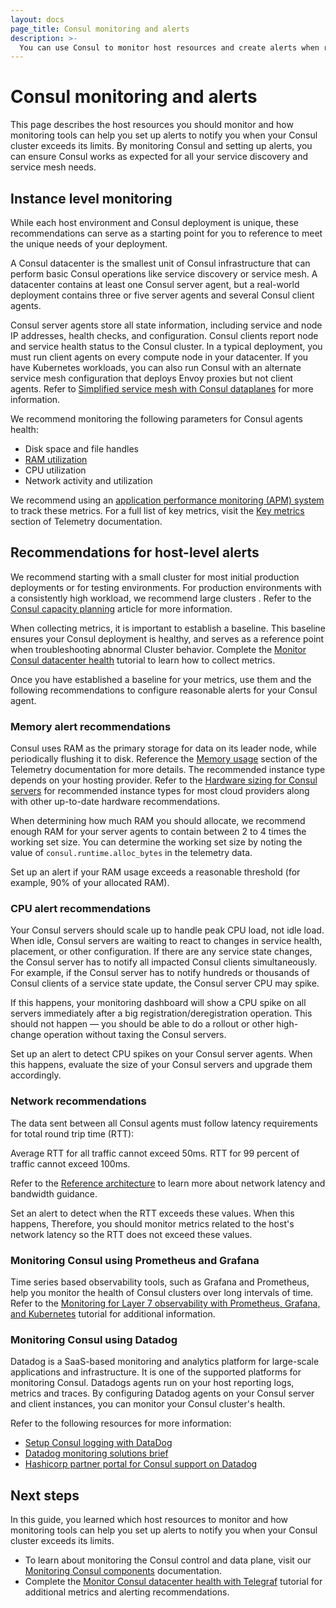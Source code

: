 ```yaml
---
layout: docs
page_title: Consul monitoring and alerts
description: >-
  You can use Consul to monitor host resources and create alerts when resource consumption reaches a defined level. Learn about best practices for Consul monitoring and alerts.
---
```


# Consul monitoring and alerts

This page describes the host resources you should monitor and how monitoring tools can help you set up alerts to notify you when your Consul cluster exceeds its limits. By monitoring Consul and setting up alerts, you can ensure Consul works as expected for all your service discovery and service mesh needs.

## Instance level monitoring

While each host environment and Consul deployment is unique, these recommendations can serve as a starting point for you to reference to meet the unique needs of your deployment.

A Consul datacenter is the smallest unit of Consul infrastructure that can perform basic Consul operations like service discovery or service mesh. A datacenter contains at least one Consul server agent, but a real-world deployment contains three or five server agents and several Consul client agents. 

Consul server agents store all state information, including service and node IP addresses, health checks, and configuration. Consul clients report node and service health status to the Consul cluster. In a typical deployment, you must run client agents on every compute node in your datacenter. If you have Kubernetes workloads, you can also run Consul with an alternate service mesh configuration that deploys Envoy proxies but not client agents. Refer to [Simplified service mesh with Consul dataplanes](/consul/docs/architecture/control-plane/dataplane) for more information.

We recommend monitoring the following parameters for Consul agents health:

- Disk space and file handles
- [RAM utilization](/consul/docs/reference/agent/telemetry#memory-usage)
- CPU utilization 
- Network activity and utilization 

We recommend using an [application performance monitoring (APM) system](#monitoring-tools) to track these metrics. For a full list of key metrics, visit the [Key metrics](/consul/docs/reference/agent/telemetry#key-metrics) section of Telemetry documentation.

## Recommendations for host-level alerts

We recommend starting with a small cluster for most initial production deployments or for testing environments. For production environments with a consistently high workload, we recommend large clusters . Refer to the [Consul capacity planning](/well-architected-framework/reliability/reliability-consul-capacity-planning#minimum-hardware-requirements) article for more information.

When collecting metrics, it is important to establish a baseline. This baseline ensures your Consul deployment is healthy, and serves as a reference point when troubleshooting abnormal Cluster behavior. Complete the [Monitor Consul datacenter health](/consul/tutorials/day-2-operations/monitor-datacenter-health#how-to-collect-metrics) tutorial to learn how to collect metrics.

Once you have established a baseline for your metrics, use them and the following recommendations to configure reasonable alerts for your Consul agent. 

### Memory alert recommendations

Consul uses RAM as the primary storage for data on its leader node, while periodically flushing it to disk. Reference the [Memory usage](/consul/docs/reference/agent/telemetry#memory-usage) section of the Telemetry documentation for more details. The recommended instance type depends on your hosting provider. Refer to the [Hardware sizing for Consul servers](/consul/tutorials/production-deploy/reference-architecture#hardware-sizing-for-consul-servers) for recommended instance types for most cloud providers along with other up-to-date hardware recommendations. 

When determining how much RAM you should allocate, we recommend enough RAM for your server agents to contain between 2 to 4 times the working set size. You can determine the working set size by noting the value of `consul.runtime.alloc_bytes` in the telemetry data. 

Set up an alert if your RAM usage exceeds a reasonable threshold (for example, 90% of your allocated RAM).

### CPU alert recommendations

Your Consul servers should scale up to handle peak CPU load, not idle load. When idle, Consul servers are waiting to react to changes in service health, placement, or other configuration. If there are any service state changes, the Consul server has to notify all impacted Consul clients simultaneously. For example, if the Consul server has to notify hundreds or thousands of Consul clients of a service state update, the Consul server CPU may spike. 

If this happens, your monitoring dashboard will show a CPU spike on all servers immediately after a big registration/deregistration operation. This should not happen — you should be able to do a rollout or other high-change operation without taxing the Consul servers.

Set up an alert to detect CPU spikes on your Consul server agents. When this happens, evaluate the size of your Consul servers and upgrade them accordingly.

### Network recommendations

The data sent between all Consul agents must follow latency requirements for total round trip time (RTT):

Average RTT for all traffic cannot exceed 50ms.
RTT for 99 percent of traffic cannot exceed 100ms.

Refer to the [Reference architecture](/consul/tutorials/production-deploy/reference-architecture#network-latency-and-bandwidth) to learn more about network latency and bandwidth guidance.

Set an alert to detect when the RTT exceeds these values. When this happens, Therefore, you should monitor metrics related to the host's network latency so the RTT does not exceed these values.

### Monitoring Consul using Prometheus and Grafana

Time series based observability tools, such as Grafana and Prometheus, help you monitor the health of Consul clusters over long intervals of time. Refer to the
[Monitoring for Layer 7 observability with Prometheus, Grafana, and Kubernetes](/consul/tutorials/day-2-operations/kubernetes-layer7-observability) tutorial for additional information.

### Monitoring Consul using Datadog

Datadog is a SaaS-based monitoring and analytics platform for large-scale applications and infrastructure. It is one of the supported platforms for monitoring Consul. Datadogs agents run on your host reporting logs, metrics and traces. By configuring Datadog agents on your Consul server and client instances, you can monitor your Consul cluster's health.

Refer to the following resources for more information:

- [Setup Consul logging with DataDog](https://www.datadoghq.com/blog/consul-datadog/)
- [Datadog monitoring solutions brief](https://www.datocms-assets.com/2885/1576713622-datadog-consul.pdf)
- [Hashicorp partner portal for Consul support on Datadog](https://www.hashicorp.com/partners/tech/datadog#consul)

## Next steps

In this guide, you learned which host resources to monitor and how monitoring tools can help you set up alerts to notify you when your Consul cluster exceeds its limits.

- To learn about monitoring the Consul control and data plane, visit our [Monitoring Consul components](/well-architected-framework/reliability/reliability-consul-monitoring-consul-components) documentation.
- Complete the [Monitor Consul datacenter health with Telegraf](/consul/tutorials/day-2-operations/monitor-health-telegraf) tutorial for additional metrics and alerting recommendations.
